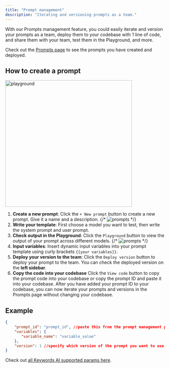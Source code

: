 ```yaml
---
title: "Prompt management"
description: "Iterating and versioning prompts as a team."
---
```

With our Prompts management feature, you could easily iterate and version your prompts as a team, deploy them to your codebase with 1 line of code, and share them with your team, test them in the Playground, and more.

Check out the [Prompts page](https://platform.keywordsai.co/platform/prompts) to see the prompts you have created and deployed.




## How to create a prompt

<img width="400" src="/images/platform-features/prompts/prompts.png" alt="playground"/>

1. **Create a new prompt**: Click the `+ New prompt` button to create a new prompt. Give it a name and a description.
{/* <img src="/images/platform-features/prompts/new-prompt.png" alt="prompts"/> */}
2. **Write your template**: First choose a model you want to test, then write the system prompt and user prompt.
3. **Check output in the Playground**: Click the `Playground` button to view the output of your prompt across different models.
{/* <img src="/images/platform-features/prompts/open-in-playground.png" alt="prompts"/> */}
4. **Input variables**: Insert dynamic input variables into your prompt template using curly brackets `{{your variables}}`.
5. **Deploy your version to the team**: Click the `Deploy version` button to deploy your prompt to the team. You can check the deployed version on the **left sidebar**.
6. **Copy the code into your codebase** Click the `View code` button to copy the prompt code into your codebase or copy the prompt ID and paste it into your codebase.
<Check>After you have added your prompt ID to your codebase, you can now iterate your prompts and versions in the Prompts page without changing your codebase.</Check>
## Example
```json
{
    "prompt_id": "prompt_id", //paste this from the prompt management page
    "variables": {
       "variable_name": "variable_value"
    },
    "version": 1 //specify which version of the prompt you want to use
}
```
<Info>Check out [all Keywords AI supported params here](/api-endpoints/proxy-endpoints/chat-completions#generation-parameters).</Info>

